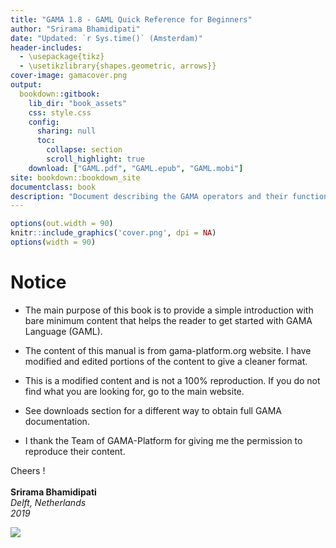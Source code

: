 ```yaml
---
title: "GAMA 1.8 - GAML Quick Reference for Beginners"
author: "Srirama Bhamidipati"
date: "Updated: `r Sys.time()` (Amsterdam)"
header-includes:
  - \usepackage{tikz}
  - \usetikzlibrary{shapes.geometric, arrows}}
cover-image: gamacover.png
output: 
  bookdown::gitbook:
    lib_dir: "book_assets"
    css: style.css
    config:
      sharing: null
      toc:
        collapse: section
        scroll_highlight: true
    download: ["GAML.pdf", "GAML.epub", "GAML.mobi"]
site: bookdown::bookdown_site
documentclass: book
description: "Document describing the GAMA operators and their functions."
---
```




```r
options(out.width = 90)
knitr::include_graphics('cover.png', dpi = NA)
options(width = 90)
```



# Notice {-}

* The main purpose of this book is to provide a simple introduction with bare minimum content that helps the reader to get started with GAMA Language (GAML).

 * The content of this manual is from gama-platform.org website. I have  modified and edited portions of the content to give a cleaner format.

* This is a modified content and is not a 100% reproduction. If you do not find what you are looking for, go to the main website.

* See downloads section for a different way to obtain full GAMA documentation.

* I thank the Team of GAMA-Platform for giving me the permission to reproduce their content.

Cheers ! \
\
**Srirama Bhamidipati** \
*Delft, Netherlands* \
*2019*

![](gamacover.png)

